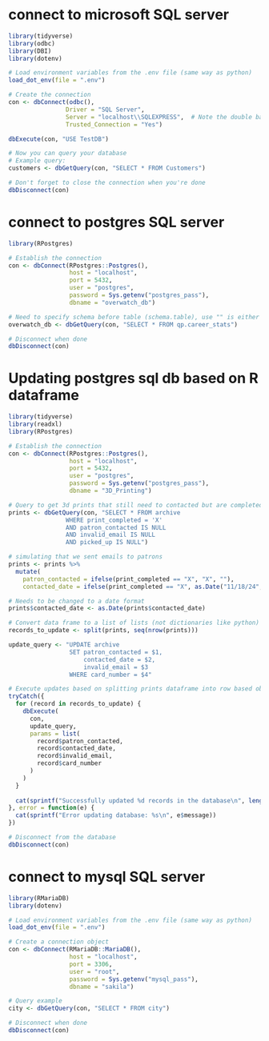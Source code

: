 # connect to microsoft SQL server
```r
library(tidyverse)
library(odbc)
library(DBI)
library(dotenv)

# Load environment variables from the .env file (same way as python)
load_dot_env(file = ".env")

# Create the connection
con <- dbConnect(odbc(),
                Driver = "SQL Server",
                Server = "localhost\\SQLEXPRESS",  # Note the double backslash
                Trusted_Connection = "Yes")

dbExecute(con, "USE TestDB")

# Now you can query your database
# Example query:
customers <- dbGetQuery(con, "SELECT * FROM Customers")

# Don't forget to close the connection when you're done
dbDisconnect(con)
```


# connect to postgres SQL server
```r
library(RPostgres)

# Establish the connection
con <- dbConnect(RPostgres::Postgres(), 
                 host = "localhost", 
                 port = 5432, 
                 user = "postgres", 
                 password = Sys.getenv("postgres_pass"), 
                 dbname = "overwatch_db")

# Need to specify schema before table (schema.table), use "" is either has caps
overwatch_db <- dbGetQuery(con, "SELECT * FROM qp.career_stats")

# Disconnect when done
dbDisconnect(con)
```


# Updating postgres sql db based on R dataframe
```r
library(tidyverse)
library(readxl)
library(RPostgres)

# Establish the connection
con <- dbConnect(RPostgres::Postgres(), 
                 host = "localhost", 
                 port = 5432, 
                 user = "postgres", 
                 password = Sys.getenv("postgres_pass"), 
                 dbname = "3D_Printing")

# Query to get 3d prints that still need to contacted but are completed 
prints <- dbGetQuery(con, "SELECT * FROM archive
                WHERE print_completed = 'X'
                AND patron_contacted IS NULL
                AND invalid_email IS NULL
                AND picked_up IS NULL")

# simulating that we sent emails to patrons
prints <- prints %>% 
  mutate(
    patron_contacted = ifelse(print_completed == "X", "X", ""),
    contacted_date = ifelse(print_completed == "X", as.Date("11/18/24", format = "%m/%d/%y"), NA))

# Needs to be changed to a date format
prints$contacted_date <- as.Date(prints$contacted_date)

# Convert data frame to a list of lists (not dictionaries like python)
records_to_update <- split(prints, seq(nrow(prints)))

update_query <- "UPDATE archive 
                 SET patron_contacted = $1,
                     contacted_date = $2,
                     invalid_email = $3
                 WHERE card_number = $4"

# Execute updates based on splitting prints dataframe into row based observations
tryCatch({
  for (record in records_to_update) {
    dbExecute(
      con, 
      update_query, 
      params = list(
        record$patron_contacted,
        record$contacted_date,
        record$invalid_email,
        record$card_number
      )
    )
  }
  
  cat(sprintf("Successfully updated %d records in the database\n", length(records_to_update)))
}, error = function(e) {
  cat(sprintf("Error updating database: %s\n", e$message))
})

# Disconnect from the database
dbDisconnect(con)
```



# connect to mysql SQL server
```r
library(RMariaDB)
library(dotenv)

# Load environment variables from the .env file (same way as python)
load_dot_env(file = ".env")

# Create a connection object
con <- dbConnect(RMariaDB::MariaDB(), 
                 host = "localhost", 
                 port = 3306, 
                 user = "root", 
                 password = Sys.getenv("mysql_pass"), 
                 dbname = "sakila")

# Query example
city <- dbGetQuery(con, "SELECT * FROM city")

# Disconnect when done
dbDisconnect(con)
```

